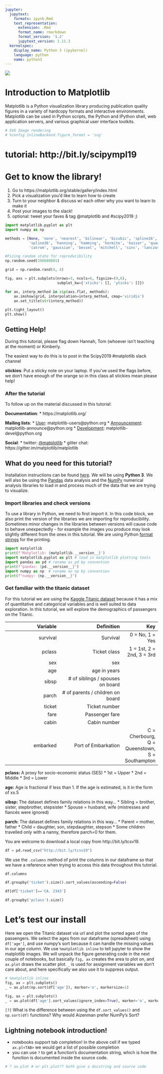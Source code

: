 ```yaml
---
jupyter:
  jupytext:
    formats: ipynb,Rmd
    text_representation:
      extension: .Rmd
      format_name: rmarkdown
      format_version: '1.2'
      jupytext_version: 1.11.3
  kernelspec:
    display_name: Python 3 (ipykernel)
    language: python
    name: python3
---
```


![](../images/logo2.png)


# Introduction to Matplotlib


Matplotlib is a Python visualization library producing publication quality figures in a variety of hardcopy formats and interactive environments. Matplotlib can be used in Python scripts, the Python and IPython shell, web application servers, and various graphical user interface toolkits.

```python
# SVG Image rendering
# %config InlineBackend.figure_format = 'svg'
```

# tutorial: http://bit.ly/scipympl19


# Get to know the library!
1. Go to https://matplotlib.org/stable/gallery/index.html
2. Pick a visualization you'd like to learn how to create
3. Turn to your neighbor & discuss w/ each other why you want to learn to make it
4. Post your images to the slack! 
5. optional: tweet your faves & tag @matplotlib and #scipy2019 ;)

```python
import matplotlib.pyplot as plt
import numpy as np

methods = [None, 'none', 'nearest', 'bilinear', 'bicubic', 'spline16', 
           'spline36', 'hanning', 'hamming', 'hermite', 'kaiser', 'quadric',
           'catrom', 'gaussian', 'bessel', 'mitchell', 'sinc', 'lanczos']

#Fizing random state for reproducibility
np.random.seed(196680801)

grid = np.random.rand(4, 4)

fig, axs = plt.subplots(nrows=3, ncols=6, figsize=(9,6),
                        subplot_kw={'xticks': [], 'yticks': []})

for ax, interp_method in zip(axs.flat, methods):
    ax.imshow(grid, interpolation=interp_method, cmap='viridis')
    ax.set_title(str(interp_method))
    
plt.tight_layout()
plt.show()
```

## Getting Help!

During this tutorial, please flag down Hannah, Tom (whoever isn't teaching at the moment) or Kimberly. 

The easiest way to do this is to post in the Scipy2019 #matplotlib slack channel 

__stickies__: Put a sticky note on your laptop. If you've used the flags before, we don't have enough of the orange so in this class all stickies mean please help!


### After the tutorial


To follow up on the material discussed in this tutorial:


__Documentation__:
* https://matplotlib.org/


__Mailing lists__:
* [User](https://mail.python.org/mailman/listinfo/matplotlib-users): matplotlib-users@python.org
* [Announcement](https://mail.python.org/mailman/listinfo/matplotlib-announce): matplotlib-announce@python.org
* [Development](https://mail.python.org/mailman/listinfo/matplotlib-devel): matplotlib-devel@python.org


__Social__:
* twitter: [@matplotlib](https://twitter.com/matplotlib)
* gitter chat: https://gitter.im/matplotlib/matplotlib


## What do you need for this tutorial?
Installation instructions can be found [here](installation.md). We will be using __Python 3__.  We will also be using the [Pandas](https://pandas.pydata.org/) data analysis and the [NumPy](https://www.numpy.org/) numerical analysis libraries to load in and process much of the data that we are trying to visualize. 


### Import libraries and check versions
To use a library in Python, we need to first import it. In this code block, we also print the version of the libraries we are importing for reproducibility. Sometimes minor changes in the libraries between versions will cause code to behave unexpectedly - for example the images you produce may look slightly different from the ones in this tutorial. We are using Python [format strings](https://docs.python.org/3.4/library/string.html#string-formatting) for the printing.


```python
import matplotlib
print(f'Matplotlib: {matplotlib.__version__}')
import matplotlib.pyplot as plt # load in matplotlib plotting tools
import pandas as pd # rename as pd by convention
print(f"pandas: {pd.__version__}")
import numpy as np  # rename as np by convention
print(f"numpy: {np.__version__}")
```

### Get familiar with the titanic dataset


For this tutorial we are using the [Kaggle Titanic dataset](https://www.kaggle.com/c/titanic/data) because it has a mix of quantitative and categorical variables and is well suited to data exploration. In this tutorial, we will explore the demographics of passengers on the Titanic. 


| Variable | 	Definition | 	Key |
|-----------:|-------------:|-------:|
| survival | 	Survival 	| 0 = No, 1 = Yes |
| pclass | Ticket class 	| 1 = 1st, 2 = 2nd, 3 = 3rd |
| sex 	| sex | | 	
| age 	| age in years 	 | | 
| sibsp |	# of siblings / spouses on board 	| |
| parch |	# of parents / children on board  | |	
| ticket| 	Ticket number ||
| fare  |	Passenger fare 	||
| cabin |	Cabin number 	||
| embarked |Port of Embarkation | 	C = Cherbourg, Q = Queenstown, S = Southampton|


__pclass:__ A proxy for socio-economic status (SES)
* 1st = Upper
* 2nd = Middle
* 3rd = Lower

__age:__ Age is fractional if less than 1. If the age is estimated, is it in the form of xx.5

__sibsp:__ The dataset defines family relations in this way...
* Sibling = brother, sister, stepbrother, stepsister
* Spouse = husband, wife (mistresses and fiancés were ignored)

__parch:__ The dataset defines family relations in this way...
* Parent = mother, father
* Child = daughter, son, stepdaughter, stepson
* Some children travelled only with a nanny, therefore parch=0 for them.


You are welcome to download a local copy from http://bit.ly/tcsv19. 

```python
df = pd.read_csv("http://bit.ly/tcsv19")
```

We use the `.columns` method of  print the columns in our dataframe so that we have a reference when trying to access this data throughout this tutorial.

```python
df.columns
```

```python
df.groupby('ticket').size().sort_values(ascending=False)
```

```python
df[df['ticket']=='CA. 2343']
```

```python
df.groupby('pclass').size()
```

# Let's test our install

Here we open the Titanic dataset via url and plot the sorted ages of the passengers. We select the ages from our dataframe (spreadsheet) using `df['age']`, and use numpy's sort because it can handle the missing values in our age column. We use `%matplotlib inline` to tell jupyter to show the matplotlib images. We will unpack the figure generating code in the next couple of notebooks, but basically `fig, ax` creates the area to plot on, and `ax.plot` draws the scatter plot. `_` is used for assignment variables we don't care about, and here specifically we also use it to suppress output. 

```python
# %matplotlib inline
fig, ax = plt.subplots()
_ = ax.plot(np.sort(df['age']), marker='o', markersize=1)
```

```python
fig, ax = plt.subplots()
_ = ax.plot(df['age'].sort_values(ignore_index=True), marker='o', markersize=1)
```

`[?]` What is the difference between using the `df.sort_values()` and `np.sort(df)` functions? Why would Aizenman prefer NumPy's Sort?


## Lightning notebook introduction!

 - notebooks support tab completion!  In the above cell if we typed `ax.pl<TAB>` we would get a list of possible completion
 - you can use `?` to get a function's documentation string, which is how the function is documented inside the source code.

```python
# ? ax.plot # or plt.plot?? both give a docstring and source code
```
